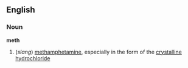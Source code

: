 ==English==
===Noun===
'''meth'''
#(''slang'') [[methamphetamine]], especially in the form of the [[crystalline]] [[hydrochloride]]